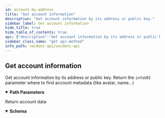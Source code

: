 ```yaml
---
id: account-by-address
title: "Get account information"
description: "Get account information by its address or public key."
sidebar_label: Get account information
hide_title: true
hide_table_of_contents: true
api: {"description":"Get account information by its address or public key.\nReturn the `infoURI` parameter where to find account metadata (like avatar, name...)","operationId":"accountByAddress","tags":["Accounts"],"parameters":[{"name":"accountId","in":"path","description":"Account address or publicKey (also known as accountId)","required":true,"schema":{"type":"string","example":"0x370372b92514d81a0e3efb8eba9d036ae0877653"}}],"responses":{"200":{"description":"Return account data","content":{"application/json":{"schema":{"type":"object","properties":{"address":{"type":"string","example":"e0c941dd44ff4c43fc4683088b846ddb3234d169"},"balance":{"type":"integer","format":"int32","example":9568},"nonce":{"type":"string","example":186},"infoURI":{"type":"string","example":"ipfs://QmXxgLNRSeK6jtFkJ9TsL8nYxFnJ8RKa2xXHUFKGankX6k"},"processIndex":{"type":"integer","format":"int32","example":38}}}}}}},"method":"get","path":"/accounts/{accountId}","servers":[{"url":"https://api-dev.vocdoni.net/v2/"}],"securitySchemes":{"bearerAuth":{"type":"http","scheme":"bearer"}},"info":{"version":"2.0.0","title":"Vocdoni API","description":"The Vocdoni API is a REST API that substitutes the previous RPCs in order to make it easier for  developers/integrators to build on top of the voting protocol. This API facilitates creating votings using Vocdoni,  without the hassle of learning a complex blockchain platform, allowing to perform all the features that enable the  voting protocol such as creating an account, entity, voting process, census & vote, abstracting as much as possible  the complexity and offering simple and straightforward methods to perform those actions. \nYou can review the API endpoints documentation in this section, the main entities are:\n- [**Chain**](chain): The Vocdoni blockchain is named Vochain. It is a Byzantine fault-tolerant network based on Tendermint that  executes the Vocdoni Protocol logic represented as a state machine. Its main purpose is to register votes in a  decentralized and verifiable format. In those endpoints, you can consult the state of the chain, transactions costs,  list organizations and get more Vochain info.\n- [**Accounts**](accounts): Identified by an Ethereum like address. An account can create and manage elections, transfer tokens,  give power to other accounts on his behalf (delegates) and manage its metadata.\n- [**Elections**](elections): Is a rule-set of options and requirements for creating a process in which people vote a series of  options. To know more about the params of an election and its lifecycle go [here](../get-started/intro#23-elections).  In this section you will find all information related to an election as its information, election keys, submitted  votes & how to create a new election.\n- [**Censuses**](censuses): The census is a key component of any voting process. It specifies the set of users (identified by a  public key or address) eligible for participating in an election. To understand more about the Censuses you can  check [here](../get-started/intro#21-the-census). Here you will be able to get censuses information like the Merkle  root, total weight & size, import/export the censuses and create new ones.\n- [**Votes**](votes): All the information related to the vote issued by a participant in a vote, you can check the validity of  the vote, consult your information and send a vote."},"postman":{"name":"Get account information","description":{"content":"Get account information by its address or public key.\nReturn the `infoURI` parameter where to find account metadata (like avatar, name...)","type":"text/plain"},"url":{"path":["accounts",":accountId"],"host":["{{baseUrl}}"],"query":[],"variable":[{"disabled":false,"description":{"content":"(Required) Account address or publicKey (also known as accountId)","type":"text/plain"},"type":"any","value":"","key":"accountId"}]},"header":[{"key":"Accept","value":"application/json"}],"method":"GET"}}
sidebar_class_name: "get api-method"
info_path: vocdoni-api/vocdoni-api
---
```



## Get account information



Get account information by its address or public key.
Return the `infoURI` parameter where to find account metadata (like avatar, name...)

<details style={{"marginBottom":"1rem"}} data-collapsed={false} open={true}><summary style={{}}><strong>Path Parameters</strong></summary><div><ul><ParamsItem className={"paramsItem"} param={{"name":"accountId","in":"path","description":"Account address or publicKey (also known as accountId)","required":true,"schema":{"type":"string","example":"0x370372b92514d81a0e3efb8eba9d036ae0877653"}}}></ParamsItem></ul></div></details><div><ApiTabs><TabItem label={"200"} value={"200"}><div>

Return account data

</div><div><MimeTabs schemaType={"response"}><TabItem label={"application/json"} value={"application/json"}><SchemaTabs><TabItem label={"Schema"} value={"Schema"}><details style={{}} data-collapsed={false} open={true}><summary style={{"textAlign":"left"}}><strong>Schema</strong></summary><div style={{"textAlign":"left","marginLeft":"1rem"}}></div><ul style={{"marginLeft":"1rem"}}><SchemaItem collapsible={false} name={"address"} required={false} schemaDescription={undefined} schemaName={"string"} qualifierMessage={undefined} defaultValue={undefined}></SchemaItem><SchemaItem collapsible={false} name={"balance"} required={false} schemaDescription={undefined} schemaName={"int32"} qualifierMessage={undefined} defaultValue={undefined}></SchemaItem><SchemaItem collapsible={false} name={"nonce"} required={false} schemaDescription={undefined} schemaName={"string"} qualifierMessage={undefined} defaultValue={undefined}></SchemaItem><SchemaItem collapsible={false} name={"infoURI"} required={false} schemaDescription={undefined} schemaName={"string"} qualifierMessage={undefined} defaultValue={undefined}></SchemaItem><SchemaItem collapsible={false} name={"processIndex"} required={false} schemaDescription={undefined} schemaName={"int32"} qualifierMessage={undefined} defaultValue={undefined}></SchemaItem></ul></details></TabItem><TabItem label={"Example (from schema)"} value={"Example (from schema)"}><ResponseSamples responseExample={"{\n  \"address\": \"e0c941dd44ff4c43fc4683088b846ddb3234d169\",\n  \"balance\": 9568,\n  \"nonce\": 186,\n  \"infoURI\": \"ipfs://QmXxgLNRSeK6jtFkJ9TsL8nYxFnJ8RKa2xXHUFKGankX6k\",\n  \"processIndex\": 38\n}"} language={"json"}></ResponseSamples></TabItem></SchemaTabs></TabItem></MimeTabs></div></TabItem></ApiTabs></div>
      